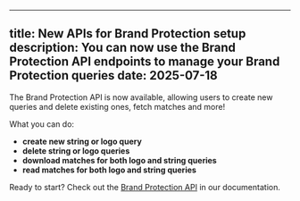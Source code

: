 
---
title: New APIs for Brand Protection setup
description: You can now use the Brand Protection API endpoints to manage your Brand Protection queries
date: 2025-07-18
---
 
The Brand Protection API is now available, allowing users to create new queries and delete existing ones, fetch matches and more!
 
What you can do:
- **create new string or logo query** 
- **delete string or logo queries** 
- **download matches for both logo and string queries** 
- **read matches for both logo and string queries** 

Ready to start? Check out the [Brand Protection API](/api/resources/brand_protection/) in our documentation.
